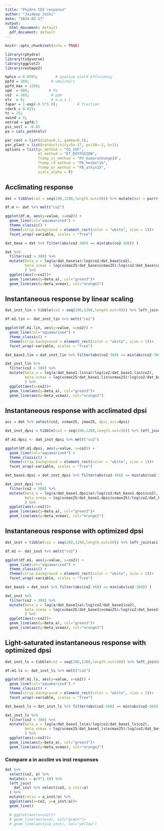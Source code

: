 ```yaml
---
title: "Phydro CO2 response"
author: "Jaideep Joshi"
date: "2024-02-17"
output:
  html_document: default
  pdf_document: default
---
```


```r
knitr::opts_chunk$set(echo = TRUE)
```


```r
library(rphydro)
library(tidyverse)
library(ggplot2)
library(reshape2)
```

```r
kphio = 0.0593;        # quantum yield efficiency
ppfd = 300;          # umol/m2/s
ppfd_max = 1200;
vpd  = 600;         # Pa
co2  = 368;          # ppm
elv  = 0;            # m.a.s.l.
fapar = 1-exp(-0.5*5.0);         # fraction
rdark = 0.015;
tc = 25;
vwind = 3;
netrad = ppfd/2
psi_soil = -0.05
pa = calc_patm(elv)

par_cost = list(alpha=0.1, gamma=0.5);
par_plant = list(conductivity=5e-17, psi50=-2, b=1);
options = list(gs_method = "GS_IGF", 
               et_method = "ET_DIFFUSION",
               ftemp_vj_method = "FV_kumarathunge19",
               ftemp_rd_method = "FR_heskel16",
               ftemp_br_method = "FB_atkin15",
               scale_alpha = F)
```

## Acclimating response

```r
dat = tibble(co2 = seq(200,1200,length.out=50)) %>% mutate(dat = purrr::map(.x=co2, .f = ~rphydro_analytical(tc, tc, ppfd_max, netrad, vpd, .x, pa, fapar, kphio, psi_soil, rdark, vwind, par_plant, par_cost, options))) %>% unnest_wider(dat)
```

```r
df.m <- dat %>% melt("co2")

ggplot(df.m, aes(y=value, x=co2)) + 
  geom_line(col="aquamarine4") + 
  theme_classic() +
  theme(strip.background = element_rect(color = "white", size = 1))+
  facet_wrap(~variable, scales = "free")

dat_base = dat %>% filter(abs(co2-368) == min(abs(co2-368)) )

dat %>% 
  filter(co2 > 300) %>% 
  mutate(beta_a = log(a/dat_base$a)/log(co2/dat_base$co2),
         beta_vcmax = log(vcmax25/dat_base$vcmax25)/log(co2/dat_base$co2)
         ) %>% 
  ggplot(aes(x=co2))+
  geom_line(aes(y=beta_a), col="green3")+
  geom_line(aes(y=beta_vcmax), col="orange2")
```

## Instantaneous response by linear scaling

```r

dat_inst_lin = tibble(co2 = seq(200,1200,length.out=50)) %>% left_join(dat) %>% mutate(a=a*ppfd/ppfd_max, e=e*ppfd/ppfd_max)

df.m1.lin <- dat_inst_lin %>% melt("co2")

ggplot(df.m1.lin, aes(y=value, x=co2)) +
  geom_line(col="aquamarine4") +
  theme_classic() +
  theme(strip.background = element_rect(color = "white", size = 1))+
  facet_wrap(~variable, scales = "free")

dat_base1.lin = dat_inst_lin %>% filter(abs(co2-368) == min(abs(co2-368)) )

dat_inst_lin %>% 
  filter(co2 > 300) %>% 
  mutate(beta_a = log(a/dat_base1.lin$a)/log(co2/dat_base1.lin$co2),
         beta_vcmax = log(vcmax25/dat_base1.lin$vcmax25)/log(co2/dat_base1.lin$co2)
         ) %>% 
  ggplot(aes(x=co2))+
  geom_line(aes(y=beta_a), col="green3")+
  geom_line(aes(y=beta_vcmax), col="orange2")

```


## Instantaneous response with acclimated dpsi

```r
acc = dat %>% select(co2, vcmax25, jmax25, dpsi_acc=dpsi)

dat_inst_dpsi = tibble(co2 = seq(200,1200,length.out=50)) %>% left_join(acc) %>% mutate(dat = purrr::pmap(.l=list(co2, vcmax25, jmax25, dpsi_acc), .f = ~rphydro_instantaneous_analytical_given_dpsi(..4, ..2, ..3, tc, tc, ppfd*2, netrad, vpd, ..1, pa, fapar, kphio, psi_soil, rdark, vwind, par_plant, par_cost, options))) %>% select(-vcmax25, -jmax25) %>% unnest_wider(dat) %>% mutate(a=a/2)

df.m1.dpsi <- dat_inst_dpsi %>% melt("co2")

ggplot(df.m1.dpsi, aes(y=value, x=co2)) +
  geom_line(col="aquamarine4") +
  theme_classic() +
  theme(strip.background = element_rect(color = "white", size = 1))+
  facet_wrap(~variable, scales = "free")

dat_base1.dpsi = dat_inst_dpsi %>% filter(abs(co2-368) == min(abs(co2-368)) )

dat_inst_dpsi %>% 
  filter(co2 > 300) %>% 
  mutate(beta_a = log(a/dat_base1.dpsi$a)/log(co2/dat_base1.dpsi$co2),
         beta_vcmax = log(vcmax25/dat_base1.dpsi$vcmax25)/log(co2/dat_base1.dpsi$co2)
         ) %>% 
  ggplot(aes(x=co2))+
  geom_line(aes(y=beta_a), col="green3")+
  geom_line(aes(y=beta_vcmax), col="orange2")

```


## Instantaneous response with optimized dpsi

```r

dat_inst = tibble(co2 = seq(200,1200,length.out=50)) %>% left_join(acc) %>% mutate(dat = purrr::pmap(.l=list(co2, vcmax25, jmax25), .f = ~rphydro_instantaneous_analytical(..2, ..3, tc, tc, ppfd*2, netrad, vpd, ..1, pa, fapar, kphio, psi_soil, rdark, vwind, par_plant, par_cost, options))) %>% select(-vcmax25, -jmax25) %>% unnest_wider(dat) %>% mutate(a=a/2)

df.m1 <- dat_inst %>% melt("co2")

ggplot(df.m1, aes(y=value, x=co2)) +
  geom_line(col="aquamarine4") +
  theme_classic() +
  theme(strip.background = element_rect(color = "white", size = 1))+
  facet_wrap(~variable, scales = "free")

dat_base1 = dat_inst %>% filter(abs(co2-368) == min(abs(co2-368)) )

dat_inst %>% 
  filter(co2 > 300) %>% 
  mutate(beta_a = log(a/dat_base1$a)/log(co2/dat_base1$co2),
         beta_vcmax = log(vcmax25/dat_base1$vcmax25)/log(co2/dat_base1$co2)
         ) %>% 
  ggplot(aes(x=co2))+
  geom_line(aes(y=beta_a), col="green3")+
  geom_line(aes(y=beta_vcmax), col="orange2")

```




## Light-saturated instantaneous response with optimized dpsi

```r

dat_inst_ls = tibble(co2 = seq(200,1200,length.out=50)) %>% left_join(acc) %>% mutate(dat = purrr::pmap(.l=list(co2, vcmax25, jmax25), .f = ~rphydro_instantaneous_analytical(..2, ..3, tc, tc, 1500, netrad, vpd, ..1, pa, fapar, kphio, psi_soil, rdark, vwind, par_plant, par_cost, options))) %>% select(-vcmax25, -jmax25) %>% unnest_wider(dat) %>% mutate(a=a/2)

df.m1.ls <- dat_inst_ls %>% melt("co2")

ggplot(df.m1.ls, aes(y=value, x=co2)) +
  geom_line(col="aquamarine4") +
  theme_classic() +
  theme(strip.background = element_rect(color = "white", size = 1))+
  facet_wrap(~variable, scales = "free")

dat_base1_ls = dat_inst_ls %>% filter(abs(co2-368) == min(abs(co2-368)) )

dat_inst_ls %>% 
  filter(co2 > 300) %>% 
  mutate(beta_a = log(a/dat_base1_ls$a)/log(co2/dat_base1_ls$co2),
         beta_vcmax = log(vcmax25/dat_base1_ls$vcmax25)/log(co2/dat_base1_ls$co2)
         ) %>% 
  ggplot(aes(x=co2))+
  geom_line(aes(y=beta_a), col="green3")+
  geom_line(aes(y=beta_vcmax), col="orange2")

```



### Compare a in acclim vs inst responses

```r
dat %>% 
  select(co2, a) %>% 
  mutate(a = a/4*1.18) %>% 
  left_join(
    dat_inst %>% select(co2, a_inst=a)
  ) %>%
  mutate(ratio = a_inst/a) %>% 
  ggplot(aes(x=co2, y=a_inst/a))+
  geom_line()

  # ggplot(aes(x=co2))+
  # geom_line(aes(y=a), col="green")+
  # geom_line(aes(y=a_inst), col="yellow")
```

